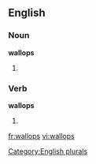 
==English==

===Noun===
'''wallops'''

# {{plural of |[[wallop]]}}

===Verb===
'''wallops'''

# {{third-person singular of|[[wallop]]}}

[[Category:English plurals]]

[[fr:wallops]]
[[vi:wallops]]
